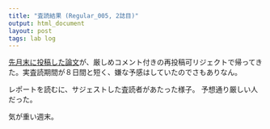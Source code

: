 ```yaml
---
title: "査読結果 (Regular_005, 2誌目)"
output: html_document
layout: post
tags: lab log
---
```


[先月末に投稿した論文](https://keachmurakami.github.io/2017/07/31/pub_etr_model.html)が、厳しめコメント付きの再投稿可リジェクトで帰ってきた。実査読期間が８日間と短く、嫌な予感はしていたのでさもありなん。

レポートを読むに、サジェストした査読者があたった様子。
予想通り厳しい人だった。

気が重い週末。